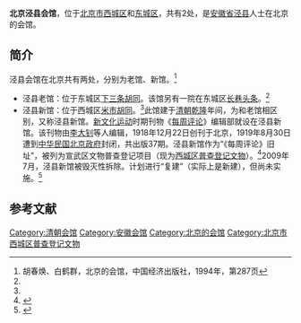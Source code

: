 {{Coord|39.8956942|116.4029975|type:landmark_region:CN-11_source:GoogleMaps|display=title}}
'''北京泾县会馆'''，位于[[北京市|北京市]][[西城区|西城区]]和[[东城区_(北京市)|东城区]]，共有2处，是[[安徽省|安徽省]][[泾县|泾县]]人士在北京的会馆。

==简介==
泾县会馆在北京共有两处，分别为老馆、新馆。<ref name=hch>胡春焕、白鹤群，北京的会馆，中国经济出版社，1994年，第287页</ref>

*泾县老馆：位于东城区[[下三条胡同|下三条胡同]]。该馆另有一院在东城区[[长巷头条|长巷头条]]。<ref name=hch/>
*泾县新馆：位于西城区[[米市胡同|米市胡同]]。<ref name=hch/>此馆建于[[清朝|清朝]][[乾隆|乾隆]]年间，为和老馆相区别，又称泾县新馆。[[新文化运动|新文化运动]]时期刊物《[[每周评论|每周评论]]》编辑部就设在泾县新馆。该刊物由[[李大钊|李大钊]]等人编辑，1918年12月22日创刊于北京，1919年8月30日遭到[[北洋政府|中华民国北京政府]]封闭，共出版37期。泾县新馆作为“《每周评论》旧址”，被列为宣武区文物普查登记项目（现为[[西城区普查登记文物|西城区普查登记文物]]）。<ref name=bjxc>{{Cite web |url=http://61.49.3.9/pub/website/whly/whyc/gjwwbhdw/201008/t20100814_1164328.html |title=文物普查登记项目名单，北京西城，2010-05-05 |accessdate=2014-10-01 |archive-date=2014-10-01 |archive-url=https://archive.is/20141001051606/http://61.49.3.9/pub/website/whly/whyc/gjwwbhdw/201008/t20100814_1164328.html |dead-url=no }}</ref>2009年7月，泾县新馆被毁灭性拆除。计划进行“复建”（实际上是新建），但尚未实施。<ref>{{Cite web |url=http://www.wenming.cn/wmzh_pd/fw/201110/t20111020_359970.shtml |title=北京大吉片关帝庙被出租 赑屃安全谁来保证，中国文明网，2011-10-20 |accessdate=2014-10-01 |archive-date=2014-10-06 |archive-url=https://web.archive.org/web/20141006082738/http://www.wenming.cn/wmzh_pd/fw/201110/t20111020_359970.shtml |dead-url=no }}</ref>

==参考文献==
{{reflist}}

[[Category:清朝会馆|Category:清朝会馆]]
[[Category:安徽会馆|Category:安徽会馆]]
[[Category:北京的会馆|Category:北京的会馆]]
[[Category:北京市西城区普查登记文物|Category:北京市西城区普查登记文物]]